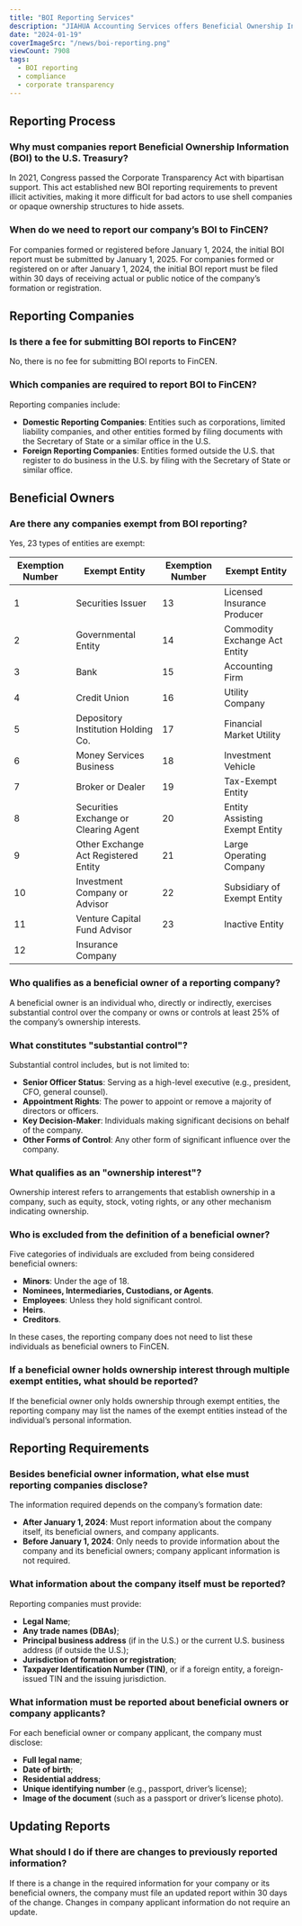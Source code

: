```yaml
---
title: "BOI Reporting Services"
description: "JIAHUA Accounting Services offers Beneficial Ownership Information (BOI) reporting services to help businesses and individuals comply with the Corporate Transparency Act, ensuring compliance and minimizing audit risk."
date: "2024-01-19"
coverImageSrc: "/news/boi-reporting.png"
viewCount: 7908
tags:
  - BOI reporting
  - compliance
  - corporate transparency
---
```


## Reporting Process

### Why must companies report Beneficial Ownership Information (BOI) to the U.S. Treasury?

In 2021, Congress passed the Corporate Transparency Act with bipartisan support. This act established new BOI reporting requirements to prevent illicit activities, making it more difficult for bad actors to use shell companies or opaque ownership structures to hide assets.

### When do we need to report our company’s BOI to FinCEN?

For companies formed or registered before January 1, 2024, the initial BOI report must be submitted by January 1, 2025. For companies formed or registered on or after January 1, 2024, the initial BOI report must be filed within 30 days of receiving actual or public notice of the company’s formation or registration.

## Reporting Companies

### Is there a fee for submitting BOI reports to FinCEN?

No, there is no fee for submitting BOI reports to FinCEN.

### Which companies are required to report BOI to FinCEN?

Reporting companies include:
- **Domestic Reporting Companies**: Entities such as corporations, limited liability companies, and other entities formed by filing documents with the Secretary of State or a similar office in the U.S.
- **Foreign Reporting Companies**: Entities formed outside the U.S. that register to do business in the U.S. by filing with the Secretary of State or similar office.

## Beneficial Owners

### Are there any companies exempt from BOI reporting?

Yes, 23 types of entities are exempt:

| Exemption Number | Exempt Entity                          | Exemption Number | Exempt Entity                   |
|------------------|---------------------------------------|------------------|---------------------------------|
| 1                | Securities Issuer                     | 13               | Licensed Insurance Producer     |
| 2                | Governmental Entity                   | 14               | Commodity Exchange Act Entity   |
| 3                | Bank                                  | 15               | Accounting Firm                 |
| 4                | Credit Union                          | 16               | Utility Company                 |
| 5                | Depository Institution Holding Co.    | 17               | Financial Market Utility        |
| 6                | Money Services Business               | 18               | Investment Vehicle              |
| 7                | Broker or Dealer                      | 19               | Tax-Exempt Entity               |
| 8                | Securities Exchange or Clearing Agent | 20               | Entity Assisting Exempt Entity  |
| 9                | Other Exchange Act Registered Entity  | 21               | Large Operating Company         |
| 10               | Investment Company or Advisor         | 22               | Subsidiary of Exempt Entity     |
| 11               | Venture Capital Fund Advisor          | 23               | Inactive Entity                 |
| 12               | Insurance Company                     |                  |                                 |

### Who qualifies as a beneficial owner of a reporting company?

A beneficial owner is an individual who, directly or indirectly, exercises substantial control over the company or owns or controls at least 25% of the company’s ownership interests.

### What constitutes "substantial control"?

Substantial control includes, but is not limited to:
- **Senior Officer Status**: Serving as a high-level executive (e.g., president, CFO, general counsel).
- **Appointment Rights**: The power to appoint or remove a majority of directors or officers.
- **Key Decision-Maker**: Individuals making significant decisions on behalf of the company.
- **Other Forms of Control**: Any other form of significant influence over the company.

### What qualifies as an "ownership interest"?

Ownership interest refers to arrangements that establish ownership in a company, such as equity, stock, voting rights, or any other mechanism indicating ownership.

### Who is excluded from the definition of a beneficial owner?

Five categories of individuals are excluded from being considered beneficial owners:
- **Minors**: Under the age of 18.
- **Nominees, Intermediaries, Custodians, or Agents**.
- **Employees**: Unless they hold significant control.
- **Heirs**.
- **Creditors**.

In these cases, the reporting company does not need to list these individuals as beneficial owners to FinCEN.

### If a beneficial owner holds ownership interest through multiple exempt entities, what should be reported?

If the beneficial owner only holds ownership through exempt entities, the reporting company may list the names of the exempt entities instead of the individual’s personal information.

## Reporting Requirements

### Besides beneficial owner information, what else must reporting companies disclose?

The information required depends on the company’s formation date:
- **After January 1, 2024**: Must report information about the company itself, its beneficial owners, and company applicants.
- **Before January 1, 2024**: Only needs to provide information about the company and its beneficial owners; company applicant information is not required.

### What information about the company itself must be reported?

Reporting companies must provide:
- **Legal Name**;
- **Any trade names (DBAs)**;
- **Principal business address** (if in the U.S.) or the current U.S. business address (if outside the U.S.);
- **Jurisdiction of formation or registration**;
- **Taxpayer Identification Number (TIN)**, or if a foreign entity, a foreign-issued TIN and the issuing jurisdiction.

### What information must be reported about beneficial owners or company applicants?

For each beneficial owner or company applicant, the company must disclose:
- **Full legal name**;
- **Date of birth**;
- **Residential address**;
- **Unique identifying number** (e.g., passport, driver’s license);
- **Image of the document** (such as a passport or driver’s license photo).

## Updating Reports

### What should I do if there are changes to previously reported information?

If there is a change in the required information for your company or its beneficial owners, the company must file an updated report within 30 days of the change. Changes in company applicant information do not require an update.